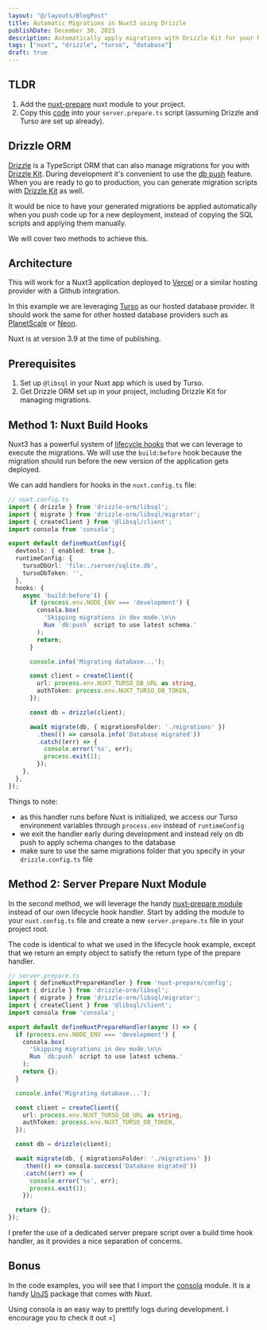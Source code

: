 ```yaml
---
layout: "@/layouts/BlogPost"
title: Automatic Migrations in Nuxt3 using Drizzle
publishDate: December 30, 2023
description: Automatically apply migrations with Drizzle Kit for your Nuxt3 application when deploying to Vercel.
tags: ["nuxt", "drizzle", "turso", "database"]
draft: true
---
```


## TLDR

1. Add the [nuxt-prepare](https://nuxt.com/modules/prepare) nuxt module to your project.
2. Copy this [code](#method-2-server-prepare-nuxt-module) into your `server.prepare.ts` script (assuming Drizzle and Turso are set up already).

## Drizzle ORM

[Drizzle](https://orm.drizzle.team/) is a TypeScript ORM that can also manage migrations for you with [Drizzle Kit](https://orm.drizzle.team/kit-docs/overview). During development it's convenient to use the [db push](https://orm.drizzle.team/kit-docs/overview#prototyping-with-db-push) feature. When you are ready to go to production, you can generate migration scripts with [Drizzle Kit](https://orm.drizzle.team/kit-docs/overview) as well.

It would be nice to have your generated migrations be applied automatically when you push code up for a new deployment, instead of copying the SQL scripts and applying them manually.

We will cover two methods to achieve this.

## Architecture

This will work for a Nuxt3 application deployed to [Vercel](https://vercel.com/) or a similar hosting provider with a Github integration.

In this example we are leveraging [Turso](https://turso.tech/) as our hosted database provider. It should work the same for other hosted database providers such as [PlanetScale](https://planetscale.com/) or [Neon](https://neon.tech/).

<aside className="info">
  Nuxt is at version 3.9 at the time of publishing.
</aside>

## Prerequisites

1. Set up `@libsql` in your Nuxt app which is used by Turso.
2. Get Drizzle ORM set up in your project, including Drizzle Kit for managing migrations.

## Method 1: Nuxt Build Hooks

Nuxt3 has a powerful system of [lifecycle hooks](https://nuxt.com/docs/api/advanced/hooks) that we can leverage to execute the migrations. We will use the `build:before` hook because the migration should run before the new version of the application gets deployed.

We can add handlers for hooks in the `nuxt.config.ts` file:

```ts
// nuxt.config.ts
import { drizzle } from 'drizzle-orm/libsql';
import { migrate } from 'drizzle-orm/libsql/migrator';
import { createClient } from '@libsql/client';
import consola from 'consola';

export default defineNuxtConfig({
  devtools: { enabled: true },
  runtimeConfig: {
    tursoDbUrl: 'file:./server/sqlite.db',
    tursoDbToken: '',
  },
  hooks: {
    async 'build:before'() {
      if (process.env.NODE_ENV === 'development') {
        consola.box(
          'Skipping migrations in dev mode.\n\n
          Run `db:push` script to use latest schema.'
        );
        return;
      }

      console.info('Migrating database...');

      const client = createClient({
        url: process.env.NUXT_TURSO_DB_URL as string,
        authToken: process.env.NUXT_TURSO_DB_TOKEN,
      });

      const db = drizzle(client);

      await migrate(db, { migrationsFolder: './migrations' })
        .then(() => consola.info('Database migrated'))
        .catch((err) => {
          console.error('%s', err);
          process.exit(1);
        });
    },
  },
});

```

Things to note:
- as this handler runs before Nuxt is initialized, we access our Turso environment variables through `process.env` instead of `runtimeConfig`
- we exit the handler early during development and instead rely on db push to apply schema changes to the database
- make sure to use the same migrations folder that you specify in your `drizzle.config.ts` file

## Method 2: Server Prepare Nuxt Module

In the second method, we will leverage the handy [nuxt-prepare module](https://nuxt.com/modules/prepare) instead of our own lifecycle hook handler. Start by adding the module to your `nuxt.config.ts` file and create a new `server.prepare.ts` file in your project root.

The code is identical to what we used in the lifecycle hook example, except that we return an empty object to satisfy the return type of the prepare handler.

```ts
// server.prepare.ts
import { defineNuxtPrepareHandler } from 'nuxt-prepare/config';
import { drizzle } from 'drizzle-orm/libsql';
import { migrate } from 'drizzle-orm/libsql/migrator';
import { createClient } from '@libsql/client';
import consola from 'consola';

export default defineNuxtPrepareHandler(async () => {
  if (process.env.NODE_ENV === 'development') {
    consola.box(
      'Skipping migrations in dev mode.\n\n
      Run `db:push` script to use latest schema.'
    );
    return {};
  }

  console.info('Migrating database...');

  const client = createClient({
    url: process.env.NUXT_TURSO_DB_URL as string,
    authToken: process.env.NUXT_TURSO_DB_TOKEN,
  });

  const db = drizzle(client);

  await migrate(db, { migrationsFolder: './migrations' })
    .then(() => consola.success('Database migrated'))
    .catch((err) => {
      console.error('%s', err);
      process.exit(1);
    });

  return {};
});

```

I prefer the use of a dedicated server prepare script over a build time hook handler, as it provides a nice separation of concerns.

## Bonus

In the code examples, you will see that I import the [consola](https://github.com/unjs/consola) module. It is a handy [UnJS](https://unjs.io/) package that comes with Nuxt.

Using consola is an easy way to prettify logs during development. I encourage you to check it out =]
